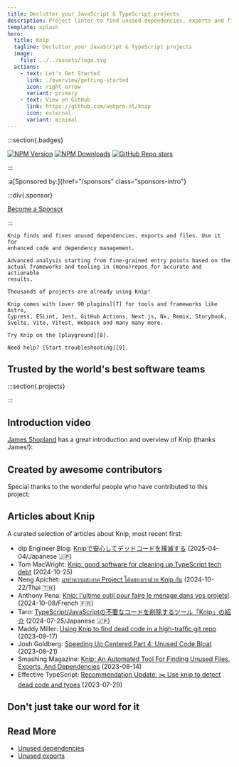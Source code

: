 ```yaml
---
title: Declutter your JavaScript & TypeScript projects
description: Project linter to find unused dependencies, exports and files
template: splash
hero:
  title: Knip
  tagline: Declutter your JavaScript & TypeScript projects
  image:
    file: ../../assets/logo.svg
  actions:
    - text: Let's Get Started
      link: ./overview/getting-started
      icon: right-arrow
      variant: primary
    - text: View on GitHub
      link: https://github.com/webpro-nl/knip
      icon: external
      variant: minimal
---
```



:::section{.badges}

[![NPM Version][2]][1] [![NPM Downloads][3]][1] [![GitHub Repo   stars][5]][4]

:::

:a[Sponsored by:]{href="/sponsors" class="sponsors-intro"}

<Sponsors direction="row" showAll={false} />

:::div{.sponsor}

[Become a Sponsor][6]

:::

<CardGrid>
  <Card title="Why use Knip?" icon="approve-check">

    Knip finds and fixes unused dependencies, exports and files. Use it for
    enhanced code and dependency management.

  </Card>

  <Card title="How does it work?" icon="setting">

    Advanced analysis starting from fine-grained entry points based on the
    actual frameworks and tooling in (mono)repos for accurate and actionable
    results.

  </Card>

  <Card title="Battle-tested" icon="approve-check">

    Thousands of projects are already using Knip!

  </Card>

  <Card title="Plugins" icon="open-book">

    Knip comes with [over 90 plugins][7] for tools and frameworks like Astro,
    Cypress, ESLint, Jest, GitHub Actions, Next.js, Nx, Remix, Storybook,
    Svelte, Vite, Vitest, Webpack and many many more.

  </Card>

  <Card title="Playground" icon="rocket">

    Try Knip on the [playground][8].

  </Card>

  <Card title="Troubleshooting" icon="warning">

    Need help? [Start troubleshooting][9].

  </Card>
</CardGrid>

## Trusted by the world's best software teams

:::section{.projects}

<Projects />

:::

## Introduction video

[James Shopland][10] has a great introduction and overview of Knip (thanks
James!):

<YouTube id="uhEkgWt-pUM" />

## Created by awesome contributors

Special thanks to the wonderful people who have contributed to this project:

<Contributors />

## Articles about Knip

A curated selection of articles about Knip, most recent first:

- dip Engineer Blog: [Knipで安心してデッドコードを撲滅する][11]
  (2025-04-04/Japanese 🇯🇵)
- Tom MacWright: [Knip: good software for cleaning up TypeScript tech debt][12]
  (2024-10-25)
- Neng Apichet: [มาทำความสะอาด Project โค้ดของเราด้วย Knip กัน][13]
  (2024-10-22/Thai 🇹🇭)
- Anthony Pena: [Knip: l'ultime outil pour faire le ménage dans vos
  projets!][14] (2024-10-08/French 🇫🇷)
- Taro: [TypeScript/JavaScriptの不要なコードを削除するツール「Knip」の紹介][15]
  (2024-07-25/Japanese 🇯🇵)
- Maddy Miller: [Using Knip to find dead code in a high-traffic git repo][16]
  (2023-09-17)
- Josh Goldberg: [Speeding Up Centered Part 4: Unused Code Bloat][17]
  (2023-08-21)
- Smashing Magazine: [Knip: An Automated Tool For Finding Unused Files, Exports,
  And Dependencies][18] (2023-08-14)
- Effective TypeScript: [Recommendation Update: ✂️ Use knip to detect dead code
  and types][19] (2023-07-29)

## Don't just take our word for it

<Posts />

## Read More

- [Unused dependencies][20]
- [Unused exports][21]

[1]: https://www.npmjs.com/package/knip
[2]: https://img.shields.io/npm/v/knip?color=f56e0f
[3]: https://img.shields.io/npm/dm/knip?color=f56e0f
[4]: https://github.com/webpro-nl/knip
[5]: https://img.shields.io/github/stars/webpro-nl/knip?style=flat&color=f56e0f
[6]: ./sponsors
[7]: ./reference/plugins.md
[8]: ./playground
[9]: ./guides/troubleshooting.md
[10]: https://www.jamesshopland.com
[11]:
  https://developer.dip-net.co.jp/entry/2025/04/04/Knipで安心してデッドコードを撲滅する
[12]: https://macwright.com/2024/10/25/good-software-knip
[13]:
  https://engineering.thinknet.co.th/มาทำความสะอาด-project-โค้ดของเราด้วย-knip-กัน-20dbd65f6b58
[14]:
  https://k49.fr.nf/knip-l-ultime-outil-pour-faire-le-menage-dans-vos-projets/
[15]: https://tech.basemachina.jp/entry/introduction-knip
[16]: https://madelinemiller.dev/blog/knip-dead-code/
[17]:
  https://www.joshuakgoldberg.com/blog/speeding-up-centered-part-4-unused-code-bloat/
[18]:
  https://www.smashingmagazine.com/2023/08/knip-automated-tool-find-unused-files-exports-dependencies/
[19]: https://effectivetypescript.com/2023/07/29/knip/
[20]: ./typescript/unused-dependencies.md
[21]: ./typescript/unused-exports.md
